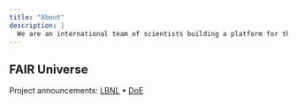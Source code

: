 ```yaml
---
title: "About"
description: |
  We are an international team of scientists building a platform for the hosting of machine learning competitions to drive forward discoveries in high energy physics and cosmology. The collaboration includes LBNL, the University of Washington, and ChaLearn, a non-profit that organizes challenges to stimulate research in machine learning.
---
```


## FAIR Universe

Project announcements: [LBNL](https://cs.lbl.gov/news-media/news/2022/new-fair-universe-project-aims-to-build-supercomputer-scale-ai-benchmarks-for-hep-and-beyond/) • [DoE](https://www.newswise.com/doescience/department-of-energy-announces-6-4-million-for-artificial-intelligence-research-in-high-energy-physics/?article_id=779782)